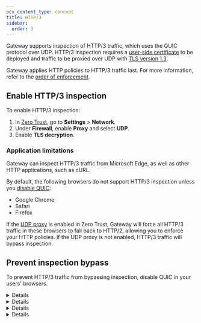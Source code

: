 ```yaml
---
pcx_content_type: concept
title: HTTP/3
sidebar:
  order: 3
---
```



Gateway supports inspection of HTTP/3 traffic, which uses the QUIC protocol over UDP. HTTP/3 inspection requires a [user-side certificate](/cloudflare-one/connections/connect-devices/warp/user-side-certificates/) to be deployed and traffic to be proxied over UDP with [TLS version 1.3](/cloudflare-one/policies/gateway/http-policies/tls-decryption/).

Gateway applies HTTP policies to HTTP/3 traffic last. For more information, refer to the [order of enforcement](/cloudflare-one/policies/gateway/order-of-enforcement/#http3-traffic).

## Enable HTTP/3 inspection

To enable HTTP/3 inspection:

1. In [Zero Trust](https://one.dash.cloudflare.com), go to **Settings** > **Network**.
2. Under **Firewall**, enable **Proxy** and select **UDP**.
3. Enable **TLS decryption**.

### Application limitations

Gateway can inspect HTTP/3 traffic from Microsoft Edge, as well as other HTTP applications, such as cURL.

By default, the following browsers do not support HTTP/3 inspection unless you [disable QUIC](#prevent-inspection-bypass):

- Google Chrome
- Safari
- Firefox

If the [UDP proxy](#enable-http3-inspection) is enabled in Zero Trust, Gateway will force all HTTP/3 traffic in these browsers to fall back to HTTP/2, allowing you to enforce your HTTP policies. If the UDP proxy is not enabled, HTTP/3 traffic will bypass inspection.

## Prevent inspection bypass

To prevent HTTP/3 traffic from bypassing inspection, disable QUIC in your users' browsers.

<Details header="Google Chrome">

1. Go to `chrome://flags`
2. Disable **Experimental QUIC protocol**.
3. Relaunch Chrome.

</Details>

<Details header="Safari">

1. Go to **Safari** > **Settings** > **Advanced** and enable **Show Develop menu in menu bar**, then relaunch Safari.
2. Go to **Develop** > **Experimental Features** and disable **HTTP/3**.
3. Relaunch Safari.

</Details>

<Details header="Firefox">

1. Go to `about:config`.
2. If you receive a warning, select **Accept the Risk and Continue**.
3. Disable **network.http.http3.enable**.
4. Relaunch Firefox.

</Details>

<Details header="Microsoft Edge">

1. Go to `edge://flags`
2. Disable **Experimental QUIC protocol**.
3. Relaunch Edge.

</Details>
